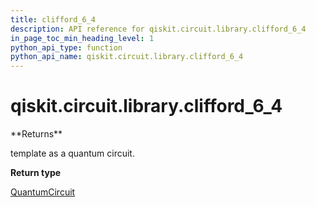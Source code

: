 ```yaml
---
title: clifford_6_4
description: API reference for qiskit.circuit.library.clifford_6_4
in_page_toc_min_heading_level: 1
python_api_type: function
python_api_name: qiskit.circuit.library.clifford_6_4
---
```


# qiskit.circuit.library.clifford\_6\_4

<Function id="qiskit.circuit.library.clifford_6_4" github="https://github.com/qiskit/qiskit/tree/stable/0.23/qiskit/circuit/library/templates/clifford/clifford_6_4.py" signature="clifford_6_4()">
  **Returns**

  template as a quantum circuit.

  **Return type**

  [QuantumCircuit](qiskit.circuit.QuantumCircuit "qiskit.circuit.QuantumCircuit")
</Function>

